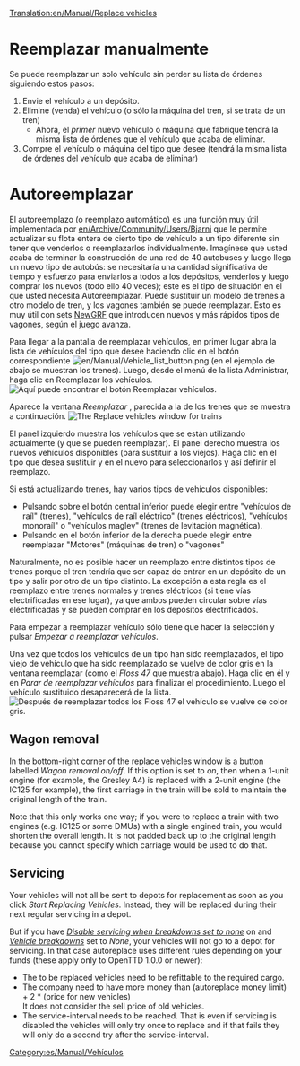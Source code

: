 [[Translation:en/Manual/Replace vehicles]]
{{es/Traducción|origen=Replace vehicles}}
{{es/Manual/Tutorial/Tutorial}}
= Reemplazar manualmente =
Se puede reemplazar un solo vehículo sin perder su lista de órdenes siguiendo estos pasos:
#Envie el vehículo a un depósito.
#Elimine (venda) el vehículo (o sólo la máquina del tren, si se trata de un tren)
#*Ahora, el ''primer'' nuevo vehículo o máquina que fabrique tendrá la misma lista de órdenes que el vehículo que acaba de eliminar.
#Compre el vehículo o máquina del tipo que desee (tendrá la misma lista de órdenes del vehículo que acaba de eliminar)

= Autoreemplazar =
El autoreemplazo (o reemplazo automático) es una función muy útil implementada por [[en/Archive/Community/Users/Bjarni]] que le permite actualizar su flota entera de cierto tipo de vehículo a un tipo diferente sin tener que venderlos o reemplazarlos individualmente. Imagínese que usted acaba de terminar la construcción de una red de 40 autobuses y luego llega un nuevo tipo de autobús: se necesitaría una cantidad significativa de tiempo y esfuerzo para enviarlos a todos a los depósitos, venderlos y luego comprar los nuevos (todo ello 40 veces); este es el tipo de situación en el que usted necesita Autoreemplazar. Puede sustituir un modelo de trenes a otro modelo de tren, y los vagones también se puede reemplazar. Esto es muy útil con sets [[es/NewGRF|NewGRF]] que introducen nuevos y más rápidos tipos de vagones, según el juego avanza.


Para llegar a la pantalla de reemplazar vehículos, en primer lugar abra la lista de vehículos del tipo que desee haciendo clic en el botón correspondiente [[File:en/Manual/Vehicle list button.png]] (en el ejemplo de abajo se muestran los trenes). Luego, desde el menú de la lista Administrar, haga clic en Reemplazar los vehículos.
[[File:es/Manual/ManageList.png|frame|none|Aquí puede encontrar el botón ''Reemplazar vehículos''.]]

Aparece la ventana ''Reemplazar <tipo de vehículo>'', parecida a la de los trenes que se muestra a continuación.
[[File:es/Manual/ReplaceTrain.png|frame|none|The ''Replace vehicles'' window for trains]]

El panel izquierdo muestra los vehículos que se están utilizando actualmente (y que se pueden reemplazar). El panel derecho muestra los nuevos vehículos disponibles (para sustituir a los viejos). Haga clic en el tipo que desea sustituir y en el nuevo para seleccionarlos y así definir el reemplazo.

Si está actualizando trenes, hay varios tipos de vehículos disponibles:
*Pulsando sobre el botón central inferior puede elegir entre "vehículos de raíl" (trenes), "vehículos de raíl eléctrico" (trenes eléctricos), "vehículos monoraíl" o "vehículos maglev" (trenes de levitación magnética).
*Pulsando en el botón inferior de la derecha puede elegir entre reemplazar "Motores" (máquinas de tren) o "vagones"

Naturalmente, no es posible hacer un reemplazo entre distintos tipos de trenes porque el tren tendría que ser capaz de entrar en un depósito de un tipo y salir por otro de un tipo distinto. La excepción a esta regla es el reemplazo entre trenes normales y trenes eléctricos (si tiene vías electrificadas en ese lugar), ya que ambos pueden circular sobre vías eléctrificadas y se pueden comprar en los depósitos electrificados.

Para empezar a reemplazar vehículo sólo tiene que hacer la selección y pulsar ''Empezar a reemplazar vehículos''.

Una vez que todos los vehículos de un tipo han sido reemplazados, el tipo viejo de vehículo que ha sido reemplazado se vuelve de color gris en la ventana reemplazar (como el ''Floss 47'' que muestra abajo). Haga clic en él y en ''Parar de reemplazar vehículos'' para finalizar el procedimiento. Luego el vehículo sustituido desaparecerá de la lista.
[[File:es/Manual/ReplaceTrain2.png|frame|none|Después de reemplazar todos los ''Floss 47'' el vehículo se vuelve de color gris.]]

{{es/Pendiente de traducción}}

==Wagon removal==
In the bottom-right corner of the replace vehicles window is a button labelled  ''Wagon removal on/off''. If this option is set to ''on'', then when a 1-unit engine (for example, the Gresley A4) is replaced with a 2-unit engine (the IC125 for example), the first carriage in the train will be sold to maintain the original length of the train. 

Note that this only works one way; if you were to replace a train with two engines (e.g. IC125 or some DMUs) with a single engined train, you would shorten the overall length. It is not padded back up to the original length because you cannot specify which carriage would be used to do that.

==Servicing==
Your vehicles will not all be sent to depots for replacement as soon as you click ''Start Replacing Vehicles''.  Instead, they will be replaced during their next regular servicing in a depot.

But if you have ''[[en/Archive/Manual/Settings/Advanced Settings/Vehicles#disable-servicing-when-breakdowns-set-to-none|Disable servicing when breakdowns set to none]]'' on and ''[[en/Archive/Manual/Settings/Difficulty#vehicle-breakdowns|Vehicle breakdowns]]'' set to ''None'', your vehicles will not go to a depot for servicing. In that case autoreplace uses different rules depending on your funds (these apply only to OpenTTD 1.0.0 or newer):
* The to be replaced vehicles need to be refittable to the required cargo.
* The company need to have more money than (autoreplace money limit) + 2 * (price for new vehicles)<br/>It does not consider the sell price of old vehicles.
* The service-interval needs to be reached. That is even if servicing is disabled the vehicles will only try once to replace and if that fails they will only do a second try after the service-interval.


[[Category:es/Manual/Vehículos]]